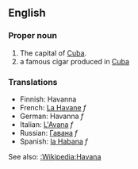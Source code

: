 ==English==

===Proper noun===

#The capital of [[Cuba]].
#a famous cigar produced in [[Cuba]]

===Translations===
*Finnish: Havanna
*French: [[La Havane]] ''f''
*German: Havanna ''f''
*Italian: [[L'Avana]] ''f''
*Russian: [[Гавана]] ''f''
*Spanish: [[la Habana]] ''f''

See also: [[:Wikipedia:Havana]]